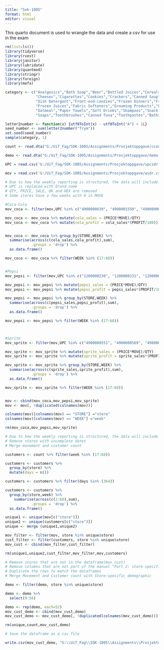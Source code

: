 ---
title: "Sok-1005"
format: html
editor: visual
---

This quarto document is used to wrangle the data and create a csv for use in the exam

```{r}
rm(list=ls()) 
library(tidyverse)
library(rvest)
library(janitor)
library(lubridate)
library(quantmod) 
library(stringr)
library(foreign)
library(mefa)
```

```{r}
category <- c("Analgesics","Bath Soap","Beer","Bottled Juices","Cereals",
              "Cheeses","Cigarettes","Cookies","Crackers","Canned Soup",
              "Dish Detergent","Front-end-candies","Frozen Dinners","Frozen Entrees",
              "Frozen Juices","Fabric Softeners","Grooming Products","Laundry Detergents",
              "Oatmeal","Paper Towels","Soft Drinks","Shampoos","Snack Crackers",
              "Soaps","Toothbrushes","Canned Tuna","Toothpastes","Bathroom Tissues")

letter2number <- function(x) {utf8ToInt(x) - utf8ToInt("A") + 1L}
seed_number <- sum(letter2number("Trym"))
set.seed(seed_number)
sample(category, 1)

```

```{r}

count <- read.dta("G:/UiT_Fag/SOK-1005/Assignments/Prosjektoppgave/ccount.dta")

demo <- read.dta("G:/UiT_Fag/SOK-1005/Assignments/Prosjektoppgave/demo.dta")

UPC = read.csv('G:/UiT_Fag/SOK-1005/Assignments/Prosjektoppgave/upcsdr.csv')

mov = read.csv('G:/UiT_Fag/SOK-1005/Assignments/Prosjektoppgave/wsdr.csv')
```

```{r}
# Due to how the weekly reporting is structured, the data will include the dates from 04/01-1990 to 02/01-1991
# UPC is replaced with brand name
# QTY, PRICE, SALE, OK and HEX are removed
# Some stores have a few weeks with 0 in MOVE

#Coca-Cola
mov_coca <- filter(mov,UPC %in% c("4900000639", "4900001550", "4900000043", "4900000987", "4900000044", "4900001571", "4900000634", "4900001267"))

mov_coca <- mov_coca %>% mutate(cola_sales = (PRICE*MOVE)/QTY)
mov_coca <- mov_coca %>% mutate(cola_profit = cola_sales*(PROFIT/100))


mov_coca <- mov_coca %>% group_by(STORE,WEEK) %>% 
  summarise(across(c(cola_sales,cola_profit),sum),
            .groups = 'drop') %>%
  as.data.frame()

mov_coca <- mov_coca %>% filter(WEEK %in% (17:68))


#Pepsi
mov_pepsi <- filter(mov,UPC %in% c("1200000230", "1200000231", "1200000294", "1200000295", "1200000016", "1200000090", "1200000190", "1200000844", "1200000845", "420", "421", "1200000017", "1200000053", "1200000917", "1200000918", "1200000013", "1200000050", "1200000826", "1200000841"))

mov_pepsi <- mov_pepsi %>% mutate(pepsi_sales = (PRICE*MOVE)/QTY)
mov_pepsi <- mov_pepsi %>% mutate(pepsi_profit = pepsi_sales*(PROFIT/100))

mov_pepsi <- mov_pepsi %>% group_by(STORE,WEEK) %>% 
  summarise(across(c(pepsi_sales,pepsi_profit),sum),
            .groups = 'drop') %>%
  as.data.frame()

mov_pepsi <- mov_pepsi %>% filter(WEEK %in% (17:68))



#Sprite
mov_sprite <- filter(mov,UPC %in% c("4900000551", "4900000569", "4900000579", "4900000600", "4900000927", "4900000983", "4900000984", "453", "454", "4900000129", "4900000459", "4900000897", "4900000993", "4900000132", "4900000460", "4900000174", "4900000199", "4900000669"))

mov_sprite <- mov_sprite %>% mutate(sprite_sales = (PRICE*MOVE)/QTY)
mov_sprite <- mov_sprite %>% mutate(sprite_profit = sprite_sales*(PROFIT/100))

mov_sprite <- mov_sprite %>% group_by(STORE,WEEK) %>% 
  summarise(across(c(sprite_sales,sprite_profit),sum),
            .groups = 'drop') %>%
  as.data.frame()

mov_sprite <- mov_sprite %>% filter(WEEK %in% (17:68))


mov <- cbind(mov_coca,mov_pepsi,mov_sprite)
mov <- mov[, !duplicated(colnames(mov))]

colnames(mov)[colnames(mov) == "STORE"] ="store"
colnames(mov)[colnames(mov) == "WEEK"] ="week"

rm(mov_coca,mov_pepsi,mov_sprite)
```

```{r}
# Due to how the weekly reporting is structured, the data will include the dates from 04/01-1990 to 02/01-1991
# Remove stores with incomplete dates
# Merge movement and customer count

customers <- count %>% filter(week %in% (17:68))

customers <- customers %>%
  group_by(store) %>%
  mutate(days = n())

customers <- customers %>% filter(days %in% (364))

customers <- customers %>% 
  group_by(store,week) %>% 
    summarise(across(c(2:60),sum),
            .groups = 'drop') %>%
  as.data.frame()

unique1 <- unique(mov[c("store")])
unique2 <- unique(customers[c("store")])
unique <- merge (unique1,unique2)

mov_filter <- filter(mov, store %in% unique$store)
cust_filter <- filter(customers, store %in% unique$store)
mov_cust <- cbind(mov_filter,cust_filter)

rm(unique1,unique2,cust_filter,mov_filter,mov,customers)
```

```{r}
# Remove stores that are not in the dataframe(mov_cust)
# Remove columns that are not part of the manual "Part 2: store-specific Demographics"
# Duplicate the rows to match the dataframes
# Merge Movement and Customer count with Store-specific demographic

demo <- filter(demo, store %in% unique$store)

demo <- demo %>%
  select(0:56)

demo <- rep(demo, each=52)
mov_cust_demo <- cbind(mov_cust,demo)
mov_cust_demo <- mov_cust_demo[, !duplicated(colnames(mov_cust_demo))]

rm(unique,count,mov_cust,demo)
```

```{r}
# Save the dataframe as a csv file

write.csv(mov_cust_demo, "G:\\UiT_Fag\\SOK-1005\\Assignments\\Prosjektoppgave\\mov_cust_demo.csv", row.names=FALSE)
```
